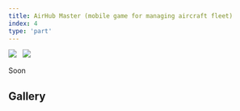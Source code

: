 ```yaml
---
title: AirHub Master (mobile game for managing aircraft fleet)
index: 4
type: 'part'
---
```



[![](<https://img.shields.io/badge/github-client%20(Android)-b07219?style=for-the-badge&logo=github>)](https://github.com/Lettulouz/AirHubMaster) &nbsp;
[![](<https://img.shields.io/badge/github-server%20(Java)-b07219?style=for-the-badge&logo=github>)](https://github.com/milosz08/air-hub-master-api) &nbsp;

Soon

## Gallery

<Gallery />
